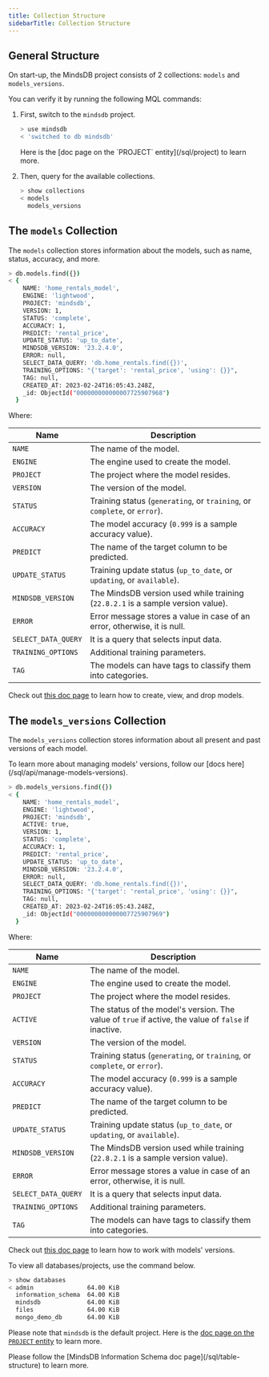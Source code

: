 ```yaml
---
title: Collection Structure
sidebarTitle: Collection Structure
---
```


## General Structure

On start-up, the MindsDB project consists of 2 collections: `models` and `models_versions`.

You can verify it by running the following MQL commands:

1. First, switch to the `mindsdb` project.

    ```bash
    > use mindsdb
    < 'switched to db mindsdb'
    ```

    <Tip>
    Here is the [doc page on the `PROJECT` entity](/sql/project) to learn more.
    </Tip>

2. Then, query for the available collections.

    ```bash
    > show collections
    < models
      models_versions
    ```

## The `models` Collection

The `models` collection stores information about the models, such as name, status, accuracy, and more.

```bash
> db.models.find({})
< {
    NAME: 'home_rentals_model',
    ENGINE: 'lightwood',
    PROJECT: 'mindsdb',
    VERSION: 1,
    STATUS: 'complete',
    ACCURACY: 1,
    PREDICT: 'rental_price',
    UPDATE_STATUS: 'up_to_date',
    MINDSDB_VERSION: '23.2.4.0',
    ERROR: null,
    SELECT_DATA_QUERY: 'db.home_rentals.find({})',
    TRAINING_OPTIONS: "{'target': 'rental_price', 'using': {}}",
    TAG: null,
    CREATED_AT: 2023-02-24T16:05:43.248Z,
    _id: ObjectId("000000000000007725907968")
  }
```

Where:

| Name                | Description                                                                     |
| ------------------- | ------------------------------------------------------------------------------- |
| `NAME`              | The name of the model.                                                          |
| `ENGINE`            | The engine used to create the model.                                            |
| `PROJECT`           | The project where the model resides.                                            |
| `VERSION`           | The version of the model.                                                       |
| `STATUS`            | Training status (`generating`, or `training`, or `complete`, or `error`).       |
| `ACCURACY`          | The model accuracy (`0.999` is a sample accuracy value).                        |
| `PREDICT`           | The name of the target column to be predicted.                                  |
| `UPDATE_STATUS`     | Training update status (`up_to_date`, or `updating`, or `available`).           |
| `MINDSDB_VERSION`   | The MindsDB version used while training (`22.8.2.1` is a sample version value). |
| `ERROR`             | Error message stores a value in case of an error, otherwise, it is null.        |
| `SELECT_DATA_QUERY` | It is a query that selects input data.                                          |
| `TRAINING_OPTIONS`  | Additional training parameters.                                                 |
| `TAG`               | The models can have tags to classify them into categories.                      |

Check out [this doc page](/sql/project#working-with-models) to learn how to create, view, and drop models.

## The `models_versions` Collection

The `models_versions` collection stores information about all present and past versions of each model.

<Tip>
To learn more about managing models' versions, follow our [docs here](/sql/api/manage-models-versions).
</Tip>

```bash
> db.models_versions.find({})
< {
    NAME: 'home_rentals_model',
    ENGINE: 'lightwood',
    PROJECT: 'mindsdb',
    ACTIVE: true,
    VERSION: 1,
    STATUS: 'complete',
    ACCURACY: 1,
    PREDICT: 'rental_price',
    UPDATE_STATUS: 'up_to_date',
    MINDSDB_VERSION: '23.2.4.0',
    ERROR: null,
    SELECT_DATA_QUERY: 'db.home_rentals.find({})',
    TRAINING_OPTIONS: "{'target': 'rental_price', 'using': {}}",
    TAG: null,
    CREATED_AT: 2023-02-24T16:05:43.248Z,
    _id: ObjectId("000000000000007725907969")
  }
```

Where:

| Name                | Description                                                                     |
| ------------------- | ------------------------------------------------------------------------------- |
| `NAME`              | The name of the model.                                                          |
| `ENGINE`            | The engine used to create the model.                                            |
| `PROJECT`           | The project where the model resides.                                            |
| `ACTIVE`            | The status of the model's version. The value of `true` if active, the value of `false` if inactive.|
| `VERSION`           | The version of the model.                                                       |
| `STATUS`            | Training status (`generating`, or `training`, or `complete`, or `error`).       |
| `ACCURACY`          | The model accuracy (`0.999` is a sample accuracy value).                        |
| `PREDICT`           | The name of the target column to be predicted.                                  |
| `UPDATE_STATUS`     | Training update status (`up_to_date`, or `updating`, or `available`).           |
| `MINDSDB_VERSION`   | The MindsDB version used while training (`22.8.2.1` is a sample version value). |
| `ERROR`             | Error message stores a value in case of an error, otherwise, it is null.        |
| `SELECT_DATA_QUERY` | It is a query that selects input data.                                          |
| `TRAINING_OPTIONS`  | Additional training parameters.                                                 |
| `TAG`               | The models can have tags to classify them into categories.                      |

Check out [this doc page](/sql/project#working-with-models-version) to learn how to work with models' versions.

<Tip>
To view all databases/projects, use the command below.

```bash
> show databases
< admin               64.00 KiB
  information_schema  64.00 KiB
  mindsdb             64.00 KiB
  files               64.00 KiB
  mongo_demo_db       64.00 KiB
```

Please note that `mindsdb` is the default project. Here is the [doc page on the `PROJECT` entity](/sql/project) to learn more.
</Tip>

<Tip>
Please follow the [MindsDB Information Schema doc page](/sql/table-structure) to learn more.
</Tip>
